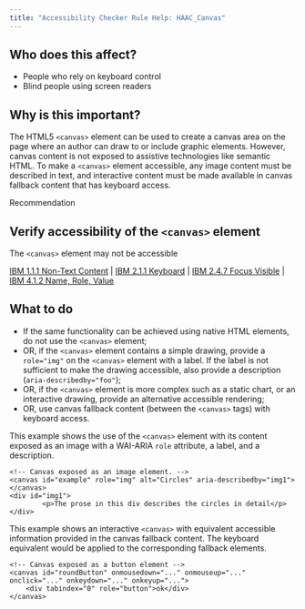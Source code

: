 ```yaml
---
title: "Accessibility Checker Rule Help: HAAC_Canvas"
---
```


<div className="toolHelp">
<Row>
<Column colLg={5} colMd={3} colSm={4} className="toolLeft">

## Who does this affect?

 * People who rely on keyboard control
 * Blind people using screen readers

## Why is this important?

The HTML5 `<canvas>` element can be used to create a canvas area on the page where an author can draw to or include graphic elements. However, canvas content is not exposed to assistive technologies like semantic HTML. To make a `<canvas>` element accessible, any image content must be described in text, and interactive content must be made available in canvas fallback content that has keyboard access.

</Column>
<Column colLg={11} colMd={5} colSm={4} className="toolMain">

<div id="locLevel" className="level-violation">Recommendation</div>

## Verify accessibility of the `<canvas>` element
The `<canvas>` element may not be accessible

[IBM 1.1.1 Non-Text Content](http://www.ibm.com/able/guidelines/ci162/non_text_content.html) | [IBM 2.1.1 Keyboard](http://www.ibm.com/able/guidelines/ci162/keyboard.html) | [IBM 2.4.7 Focus Visible](http://www.ibm.com/able/guidelines/ci162/focus_visible.html) | [IBM 4.1.2 Name, Role, Value](http://www.ibm.com/able/guidelines/ci162/name_role_value.html)

<div id="locSnippet"></div>

## What to do

 * If the same functionality can be achieved using native HTML elements, do not use the `<canvas>` element;
 * OR, if the `<canvas>` element contains a simple drawing, provide a `role="img"` on the `<canvas>` element with a label. If the label is not sufficient to make the drawing accessible, also provide a description (`aria-describedby="foo"`);
 * OR, if the `<canvas>` element is more complex such as a static chart, or an interactive drawing, provide an alternative accessible rendering;
 * OR, use canvas fallback content (between the `<canvas>` tags) with keyboard access.

This example shows the use of the `<canvas>` element with its content exposed as an image with a WAI-ARIA `role` attribute, a label, and a description.

```
<!-- Canvas exposed as an image element. -->
<canvas id="example" role="img" alt="Circles" aria-describedby="img1"></canvas>
<div id="img1">
		<p>The prose in this div describes the circles in detail</p>
</div>
```

This example shows an interactive `<canvas>` with equivalent accessible information provided in the canvas fallback content. The keyboard equivalent would be applied to the corresponding fallback elements.
```
<!-- Canvas exposed as a button element -->
<canvas id="roundButton" onmousedown="..." onmouseup="..." onclick="..." onkeydown="..." onkeyup="...">
    <div tabindex="0" role="button">ok</div>
</canvas>
```

</Column>
</Row>
</div>

